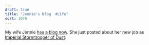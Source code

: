 ```yaml
---
draft: true
title: "Jennie's blog  #Life"
sort: 1970
---
```

My wife Jennie <a href="http://jennie.excastle.com/">has a blog now</a>. She just posted about her new job as <a href="http://jennie.excastle.com/2004/06/30/the-effects-of-dust-on-exercise/">Imperial Stormtrooper of Dust</a>.

